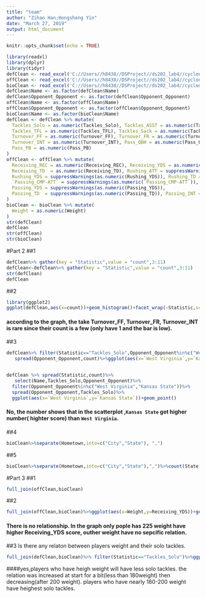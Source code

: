 ```yaml
---
title: "team"
author: "Zihao Han;Hongsheng Yin"
date: "March 27, 2019"
output: html_document
---
```


```r
knitr::opts_chunk$set(echo = TRUE)
```


```r
library(readxl)
library(dplyr)
library(tidyr)
defClean <- read_excel('C://Users//h8438//DSProject//ds202_lab4//cyclonesFootball2018.xlsx', sheet='Defensive')
offClean <- read_excel('C://Users//h8438//DSProject//ds202_lab4//cyclonesFootball2018.xlsx', sheet='Offensive')
bioClean <- read_excel('C://Users//h8438//DSProject//ds202_lab4//cyclonesFootball2018.xlsx', sheet='Biography')
defClean$Name <- as.factor(defClean$Name)
defClean$Opponent_Opponent <- as.factor(defClean$Opponent_Opponent)
offClean$Name <- as.factor(offClean$Name)
offClean$Opponent_Opponent <- as.factor(offClean$Opponent_Opponent)
bioClean$Name <- as.factor(bioClean$Name)
defClean <- defClean %>% mutate(
  Tackles_Solo = as.numeric(Tackles_Solo), Tackles_ASST = as.numeric(Tackles_ASST),
  Tackles_TFL = as.numeric(Tackles_TFL), Tackles_Sack = as.numeric(Tackles_Sack),
  Turnover_FF = as.numeric(Turnover_FF), Turnover_FR = as.numeric(Turnover_FR),
  Turnover_INT = as.numeric(Turnover_INT), Pass_QBH = as.numeric(Pass_QBH),
  Pass_PB = as.numeric(Pass_PB)
)
offClean <- offClean %>% mutate(
  Receiving_REC = as.numeric(Receiving_REC), Receiving_YDS = as.numeric(Receiving_YDS),
  Receiving_TD  = as.numeric(Receiving_TD), Rushing_ATT = suppressWarnings(as.numeric(Rushing_ATT)),
  Rushing_YDS = suppressWarnings(as.numeric(Rushing_YDS)), Rushing_TD = suppressWarnings(as.numeric(Rushing_TD)),
  `Passing_CMP-ATT` = suppressWarnings(as.numeric(`Passing_CMP-ATT`)), 
  Passing_YDS = suppressWarnings(as.numeric(Passing_YDS)),
  Passing_TD  = suppressWarnings(as.numeric(Passing_TD)), Passing_INT = suppressWarnings(as.numeric(Passing_INT))
)
bioClean <- bioClean %>% mutate(
  Weight = as.numeric(Weight)
)
str(defClean)
defClean
str(offClean)
str(bioClean)
```
#Part 2
##1
```r

defClean%>% gather(key = "Statistic",value = "count",3:11)
defClean<-defClean%>% gather(key = "Statistic",value = "count",3:11)
str(defClean)
defClean
```
##2
```r

library(ggplot2)
ggplot(defClean,aes(x=count))+geom_histogram()+facet_wrap(~Statistic,scales="free_x")

```
#### according to the graph, the take Turnover_FF, Turnover_FR, Turnover_INT is rare since their count is a few (only have 1 and the bar is low).

##3
```r
defClean%>% filter(Statistic=="Tackles_Solo",Opponent_Opponent%in%c("West Virginia","Kansas State"))%>%
   spread(Opponent_Opponent,count)%>%ggplot(aes(x=`West Virginia`,y=`Kansas State`))+geom_point()


defClean %>% spread(Statistic,count)%>%
   select(Name,Tackles_Solo,Opponent_Opponent)%>%
  filter(Opponent_Opponent%in%c("West Virginia","Kansas State"))%>%
  spread(Opponent_Opponent,Tackles_Solo)%>%
  ggplot(aes(x=`West Virginia`,y=`Kansas State`))+geom_point()


```
#### No, the number shows that in the scatterplot ,`Kansas State` get higher number( highter score) than `West Virginia`.


##4
```r
bioClean%>%separate(Hometown,into=c("City","State"), ",")
```

##5
```r
bioClean%>%separate(Hometown,into=c("City","State"),",")%>%count(State)%>%group_by(State)
```
#Part 3
##1
```r
full_join(offClean,bioClean)
```
##2
```r
full_join(offClean,bioClean)%>%ggplot(aes(x=Weight,y=Receiving_YDS))+geom_point()
```
#### There is no relationship. In the graph only pople has 225 weight have higher Receiving_YDS score, outher weight have no sepcific relation.

##3 Is there any relaton between players weight and their solo tackles.
```r
full_join(defClean,bioClean)%>% filter(Statistic=="Tackles_Solo")%>%ggplot(aes(x=Weight,y=count))+geom_point()

```
####yes,players who have heigh weight will have less solo tackles. the relation was increased at start for a bit(less than 180weight) then decreasing(after 200 weight). players who have nearly 180-200 weight have heighest solo tackles.

